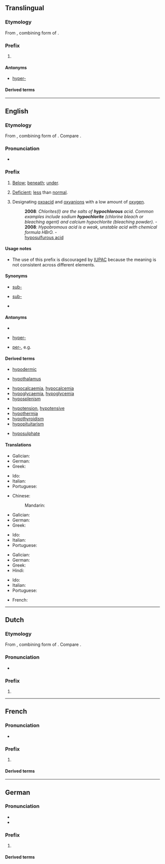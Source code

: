 {{also|hypo|hypo.}}
==Translingual==

===Etymology===
From {{der|mul|grc|ὑπο-}}, combining form of {{m|grc|ὑπό||under}}.

===Prefix===
{{head|mul|prefix}}

# {{l|en|hypo-}}

====Antonyms====
* [[hyper-#Translingual|hyper-]]

====Derived terms====
{{prefixsee|mul|hypo-}}

----

==English==

===Etymology===
From {{der|en|grc|ὑπο-}}, combining form of {{m|grc|ὑπό||under}}. Compare {{m|en|sub-}}.

===Pronunciation===
* {{a|RP}} {{IPA|/ˈhaɪpəʊ/|lang=en}}

===Prefix===
{{en-prefix}}

# {{lb|en|anatomy}} [[below|Below]]; [[beneath]]; [[under]].
# {{lb|en|medicine}} [[deficient|Deficient]]; [[less]] than [[normal]].
# {{lb|en|chemistry}} Designating [[oxoacid]] and [[oxyanion]]s with a low amount of [[oxygen]].
#: '''2008''': ''Chlorites(I) are the salts of '''hypochlorous''' acid. Common examples include sodium '''hypochlorite''' (chlorine bleach or bleaching agent) and calcium hypochlorite (bleaching powder).'' - {{w|hypochlorite}}
#: '''2008''': ''Hypobromous acid is a weak, unstable acid with chemical formula HBrO.'' - {{w|Hypobromous acid}}
#: [[hyposulfurous acid]]

====Usage notes====
* {{sense|chemistry}} The use of this prefix is discouraged by [[IUPAC]] because the meaning is not consistent across different elements.

====Synonyms====
* {{sense|Anatomical sense}} [[sub-]] {{qualifier|Latinate}}
* {{sense|Medical sense}} [[sub-]] {{qualifier|Latinate}}
* {{sense|Chemical sense}}

====Antonyms====
* {{sense|Anatomical sense}}
* {{sense|Medical sense}} [[hyper-]] <!-- may also be in other senses -->
* {{sense|Chemical sense}} [[per-]], e.g. {{w|perchloric acid}}

====Derived terms====
{{prefixsee|en}}
{{rel-top|Terms derived from the ''hypo-'' prefix in the anatomical sense}}
* [[hypodermic]]
{{rel-mid}}
* [[hypothalamus]]
{{rel-bottom}}
{{rel-top|Terms derived from the ''hypo-'' prefix in the medical sense}}
* [[hypocalcaemia]], [[hypocalcemia]]
* [[hypoglycaemia]], [[hypoglycemia]]
* [[hyposplenism]]
{{rel-mid}}
* [[hypotension]], [[hypotensive]]
* [[hypothermia]]
* [[hypothyroidism]]
* [[hypopituitarism]]
{{rel-bottom}}
{{rel-top|Terms derived from the ''hypo-'' prefix in the chemical sense}}
* [[hyposulphate]]
{{rel-mid}}
{{rel-bottom}}

====Translations====
{{trans-top|Anatomical sense}}
* Galician: {{t+|gl|hipo-}}
* German: {{t+|de|hypo-}}
* Greek: {{t+|el|υπο-}}
{{trans-mid}}
* Ido: {{t|io|hipo-}}
* Italian: {{t+|it|ipo-}}
* Portuguese: {{t|pt|hipo-}}
{{trans-bottom}}

{{trans-top|Medical sense}}
* Chinese:
*: Mandarin: {{t+|cmn|低|tr=dī}}
* Galician: {{t+|gl|hipo-}}
* German: {{t+|de|hypo-}}
* Greek: {{t+|el|υπο-}}
{{trans-mid}}
* Ido: {{t|io|hipo-}}
* Italian: {{t+|it|ipo-}}
* Portuguese: {{t|pt|hipo-}}
{{trans-bottom}}

{{trans-top|Chemical sense}}
* Galician: {{t+|gl|hipo-}}
* German: {{t+|de|hypo-}}
* Greek: {{t+|el|υπο-}}
* Hindi: {{t|hi|उन-|tr=un|sc=Deva}}
{{trans-mid}}
* Ido: {{t|io|hipo-}}
* Italian: {{t+|it|ipo-}}
* Portuguese: {{t|pt|hipo-}}
{{trans-bottom}}

{{checktrans-top}}
* French: {{t+check|fr|hypo-}}
{{trans-mid}}
{{trans-bottom}}

----

==Dutch==

===Etymology===
From {{der|nl|grc|ὑπο-}}, combining form of {{m|grc|ὑπό||under}}. Compare {{m|nl|sub-}}.

===Pronunciation===
* {{audio|Nl-hypo-.ogg|Audio|lang=nl}}

===Prefix===
{{head|nl|prefix}}

# {{l|en|hypo-}}

{{prefixsee|nl}}

----

==French==

===Pronunciation===
* {{fr-muteh}} {{fr-IPA||hypŏ}}

===Prefix===
{{fr-prefix}}

# {{l|en|hypo-}}

====Derived terms====
{{prefixsee|fr}}

----

==German==

===Pronunciation===
* {{IPA|/ˈhypo/|lang=de}}
* {{audio|De-hypo-.ogg|Audio|lang=de}}

===Prefix===
{{de-pref}}

# {{l|en|hypo-}}

====Derived terms====
{{prefixsee|de}}